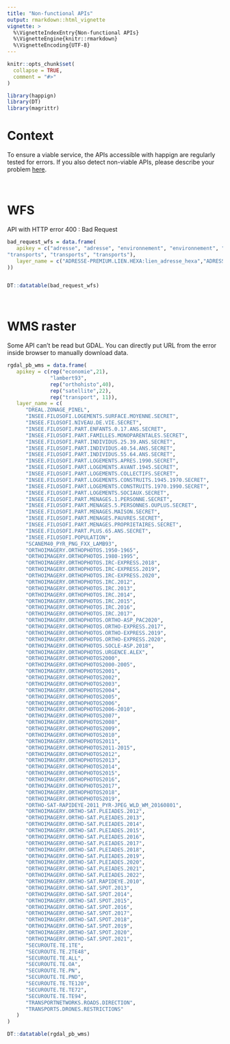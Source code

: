 ---
title: "Non-functional APIs"
output: rmarkdown::html_vignette
vignette: >
  %\VignetteIndexEntry{Non-functional APIs}
  %\VignetteEngine{knitr::rmarkdown}
  %\VignetteEncoding{UTF-8}
---

```{r, include = FALSE}
knitr::opts_chunk$set(
  collapse = TRUE,
  comment = "#>"
)
```

```{r setup}
library(happign)
library(DT)
library(magrittr)
```

# Context
To ensure a viable service, the APIs accessible with happign are regularly tested for errors. If you also detect non-viable APIs, please describe your problem [here](https://github.com/paul-carteron/happign/issues).

<br/>

# WFS

API with HTTP error 400 : Bad Request


```{r echo=FALSE}
bad_request_wfs = data.frame(
   apikey = c("adresse", "adresse", "environnement", "environnement", "parcellaire", 
"transports", "transports", "transports"),
   layer_name = c("ADRESSE-PREMIUM.LIEN.HEXA:lien_adresse_hexa","ADRESSE-PREMIUM.LIEN.IRIS:lien_adresse_iris", "MESURES_COMPENSATOIRES:emprises_lineaires", "MESURES_COMPENSATOIRES:emprises_ponctuelles", "CADASTRALPARCELS.PARCELLAIRE_EXPRESS:borne_parcelle", "SECUROUT.TE:n_te_prescription", "SECUROUT.TE:n_te_rel_franpres", "SECUROUT.TE:n_te_rel_tronpres"
))


DT::datatable(bad_request_wfs)
```

<br/>

# WMS raster

Some API can't be read but GDAL. You can directly put URL from the error inside browser to manually download data.


```{r echo=FALSE}
rgdal_pb_wms = data.frame(
   apikey = c(rep("economie",21),
              "lambert93",
              rep("orthohisto",40),
              rep("satellite",22),
              rep("transport", 11)),
   layer_name = c(
      "DREAL.ZONAGE_PINEL",
      "INSEE.FILOSOFI.LOGEMENTS.SURFACE.MOYENNE.SECRET",
      "INSEE.FILOSOFI.NIVEAU.DE.VIE.SECRET",
      "INSEE.FILOSOFI.PART.ENFANTS.0.17.ANS.SECRET",
      "INSEE.FILOSOFI.PART.FAMILLES.MONOPARENTALES.SECRET",
      "INSEE.FILOSOFI.PART.INDIVIDUS.25.39.ANS.SECRET",
      "INSEE.FILOSOFI.PART.INDIVIDUS.40.54.ANS.SECRET",
      "INSEE.FILOSOFI.PART.INDIVIDUS.55.64.ANS.SECRET",
      "INSEE.FILOSOFI.PART.LOGEMENTS.APRES.1990.SECRET",
      "INSEE.FILOSOFI.PART.LOGEMENTS.AVANT.1945.SECRET",
      "INSEE.FILOSOFI.PART.LOGEMENTS.COLLECTIFS.SECRET",
      "INSEE.FILOSOFI.PART.LOGEMENTS.CONSTRUITS.1945.1970.SECRET",
      "INSEE.FILOSOFI.PART.LOGEMENTS.CONSTRUITS.1970.1990.SECRET",
      "INSEE.FILOSOFI.PART.LOGEMENTS.SOCIAUX.SECRET",
      "INSEE.FILOSOFI.PART.MENAGES.1.PERSONNE.SECRET",
      "INSEE.FILOSOFI.PART.MENAGES.5.PERSONNES.OUPLUS.SECRET",
      "INSEE.FILOSOFI.PART.MENAGES.MAISON.SECRET",
      "INSEE.FILOSOFI.PART.MENAGES.PAUVRES.SECRET",
      "INSEE.FILOSOFI.PART.MENAGES.PROPRIETAIRES.SECRET",
      "INSEE.FILOSOFI.PART.PLUS.65.ANS.SECRET",
      "INSEE.FILOSOFI.POPULATION",
      "SCANEM40_PYR_PNG_FXX_LAMB93",
      "ORTHOIMAGERY.ORTHOPHOTOS.1950-1965",
      "ORTHOIMAGERY.ORTHOPHOTOS.1980-1995",
      "ORTHOIMAGERY.ORTHOPHOTOS.IRC-EXPRESS.2018",
      "ORTHOIMAGERY.ORTHOPHOTOS.IRC-EXPRESS.2019",
      "ORTHOIMAGERY.ORTHOPHOTOS.IRC-EXPRESS.2020",
      "ORTHOIMAGERY.ORTHOPHOTOS.IRC.2012",
      "ORTHOIMAGERY.ORTHOPHOTOS.IRC.2013",
      "ORTHOIMAGERY.ORTHOPHOTOS.IRC.2014",
      "ORTHOIMAGERY.ORTHOPHOTOS.IRC.2015",
      "ORTHOIMAGERY.ORTHOPHOTOS.IRC.2016",
      "ORTHOIMAGERY.ORTHOPHOTOS.IRC.2017",
      "ORTHOIMAGERY.ORTHOPHOTOS.ORTHO-ASP_PAC2020",
      "ORTHOIMAGERY.ORTHOPHOTOS.ORTHO-EXPRESS.2017",
      "ORTHOIMAGERY.ORTHOPHOTOS.ORTHO-EXPRESS.2019",
      "ORTHOIMAGERY.ORTHOPHOTOS.ORTHO-EXPRESS.2020",
      "ORTHOIMAGERY.ORTHOPHOTOS.SOCLE-ASP.2018",
      "ORTHOIMAGERY.ORTHOPHOTOS.URGENCE.ALEX",
      "ORTHOIMAGERY.ORTHOPHOTOS2000",
      "ORTHOIMAGERY.ORTHOPHOTOS2000-2005",
      "ORTHOIMAGERY.ORTHOPHOTOS2001",
      "ORTHOIMAGERY.ORTHOPHOTOS2002",
      "ORTHOIMAGERY.ORTHOPHOTOS2003",
      "ORTHOIMAGERY.ORTHOPHOTOS2004",
      "ORTHOIMAGERY.ORTHOPHOTOS2005",
      "ORTHOIMAGERY.ORTHOPHOTOS2006",
      "ORTHOIMAGERY.ORTHOPHOTOS2006-2010",
      "ORTHOIMAGERY.ORTHOPHOTOS2007",
      "ORTHOIMAGERY.ORTHOPHOTOS2008",
      "ORTHOIMAGERY.ORTHOPHOTOS2009",
      "ORTHOIMAGERY.ORTHOPHOTOS2010",
      "ORTHOIMAGERY.ORTHOPHOTOS2011",
      "ORTHOIMAGERY.ORTHOPHOTOS2011-2015",
      "ORTHOIMAGERY.ORTHOPHOTOS2012",
      "ORTHOIMAGERY.ORTHOPHOTOS2013",
      "ORTHOIMAGERY.ORTHOPHOTOS2014",
      "ORTHOIMAGERY.ORTHOPHOTOS2015",
      "ORTHOIMAGERY.ORTHOPHOTOS2016",
      "ORTHOIMAGERY.ORTHOPHOTOS2017",
      "ORTHOIMAGERY.ORTHOPHOTOS2018",
      "ORTHOIMAGERY.ORTHOPHOTOS2019",
      "ORTHO-SAT-RAPIDEYE-2011_PYR-JPEG_WLD_WM_20160801",
      "ORTHOIMAGERY.ORTHO-SAT.PLEIADES.2012",
      "ORTHOIMAGERY.ORTHO-SAT.PLEIADES.2013",
      "ORTHOIMAGERY.ORTHO-SAT.PLEIADES.2014",
      "ORTHOIMAGERY.ORTHO-SAT.PLEIADES.2015",
      "ORTHOIMAGERY.ORTHO-SAT.PLEIADES.2016",
      "ORTHOIMAGERY.ORTHO-SAT.PLEIADES.2017",
      "ORTHOIMAGERY.ORTHO-SAT.PLEIADES.2018",
      "ORTHOIMAGERY.ORTHO-SAT.PLEIADES.2019",
      "ORTHOIMAGERY.ORTHO-SAT.PLEIADES.2020",
      "ORTHOIMAGERY.ORTHO-SAT.PLEIADES.2021",
      "ORTHOIMAGERY.ORTHO-SAT.PLEIADES.2022",
      "ORTHOIMAGERY.ORTHO-SAT.RAPIDEYE.2010",
      "ORTHOIMAGERY.ORTHO-SAT.SPOT.2013",
      "ORTHOIMAGERY.ORTHO-SAT.SPOT.2014",
      "ORTHOIMAGERY.ORTHO-SAT.SPOT.2015",
      "ORTHOIMAGERY.ORTHO-SAT.SPOT.2016",
      "ORTHOIMAGERY.ORTHO-SAT.SPOT.2017",
      "ORTHOIMAGERY.ORTHO-SAT.SPOT.2018",
      "ORTHOIMAGERY.ORTHO-SAT.SPOT.2019",
      "ORTHOIMAGERY.ORTHO-SAT.SPOT.2020",
      "ORTHOIMAGERY.ORTHO-SAT.SPOT.2021",
      "SECUROUTE.TE.1TE",
      "SECUROUTE.TE.2TE48",
      "SECUROUTE.TE.ALL",
      "SECUROUTE.TE.OA",
      "SECUROUTE.TE.PN",
      "SECUROUTE.TE.PND",
      "SECUROUTE.TE.TE120",
      "SECUROUTE.TE.TE72",
      "SECUROUTE.TE.TE94",
      "TRANSPORTNETWORKS.ROADS.DIRECTION",
      "TRANSPORTS.DRONES.RESTRICTIONS"
   )
)

DT::datatable(rgdal_pb_wms)
```
